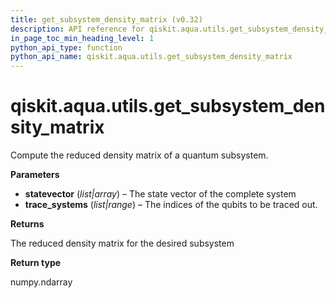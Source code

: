 ```yaml
---
title: get_subsystem_density_matrix (v0.32)
description: API reference for qiskit.aqua.utils.get_subsystem_density_matrix in qiskit v0.32
in_page_toc_min_heading_level: 1
python_api_type: function
python_api_name: qiskit.aqua.utils.get_subsystem_density_matrix
---
```


<span id="qiskit-aqua-utils-get-subsystem-density-matrix" />

# qiskit.aqua.utils.get\_subsystem\_density\_matrix

<Function id="qiskit.aqua.utils.get_subsystem_density_matrix" isDedicatedPage={true} github="https://github.com/qiskit-community/qiskit-aqua/tree/stable/0.9/qiskit/aqua/utils/subsystem.py" signature="get_subsystem_density_matrix(statevector, trace_systems)">
  Compute the reduced density matrix of a quantum subsystem.

  **Parameters**

  *   **statevector** (*list|array*) – The state vector of the complete system
  *   **trace\_systems** (*list|range*) – The indices of the qubits to be traced out.

  **Returns**

  The reduced density matrix for the desired subsystem

  **Return type**

  numpy.ndarray
</Function>

